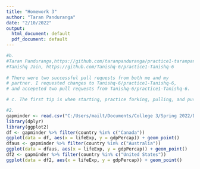 ---
title: "Homework 3"
author: "Taran Panduranga"
date: "2/10/2022"
output:
  html_document: default
  pdf_document: default
---

```{r}

#b. 
#Taran Panduranga,https://github.com/taranpanduranga/practice1-taranpanduranga
#Tanishq Jain, https://github.com/Tanishq-6/practice1-Tanishq-6
  
# There were two successful pull requests from both me and my
# partner. I requested changes to Tanishq-6/practice1-Tanishq-6,
# and accepeted two pull requests from Tanishq-6/practice1-Tanishq-6.

# c. The first tip is when starting, practice forking, pulling, and pushing with a partner so that you   #can see there screen as changes are being made. Secondly, it would be prudent to take a moment to #understand how your work is connected in the overall structure of git. The third tip is to keep #practicing to the point that there is a firm understanding of forking, pushing, and pulling from a #repository.

#2.
gapminder <- read.csv("C:/Users/mailt/Documents/College 3/Spring 2022/DS 202/gapminder-5060.csv")
library(dplyr)
library(ggplot2)
df <- gapminder %>% filter(country %in% c("Canada"))
ggplot(data = df, aes(x = lifeExp, y = gdpPercap)) + geom_point() 
dfaus <- gapminder %>% filter(country %in% c("Australia"))
ggplot(data = dfaus, aes(x = lifeExp, y = gdpPercap)) + geom_point()
df2 <- gapminder %>% filter(country %in% c("United States"))
ggplot(data = df2, aes(x = lifeExp, y = gdpPercap)) + geom_point()

```


